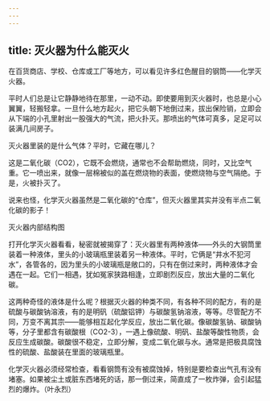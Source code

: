 ```yaml
---
---
---
```

title: 灭火器为什么能灭火
---




在百货商店、学校、仓库或工厂等地方，可以看见许多红色醒目的钢筒——化学灭火器。



平时人们总是让它静静地待在那里，一动不动。即使要用到灭火器时，也总是小心翼翼，轻搬轻拿。一旦什么地方起火，把它头朝下地倒过来，拔出保险销，立即会从下端的小孔里射出一股强大的气流，把火扑灭。那喷出的气体可真多，足足可以装满几间房子。

灭火器里装的是什么气体？平时，它藏在哪儿？



这是二氧化碳（CO2），它既不会燃烧，通常也不会帮助燃烧，同时，又比空气重。它一喷出来，就像一层棉被似的盖在燃烧物的表面，使燃烧物与空气隔绝。于是，火被扑灭了。

说来也怪，化学灭火器虽然是二氧化碳的“仓库”，但灭火器里其实并没有半点二氧化碳的影子！

灭火器内部结构图



打开化学灭火器看看，秘密就被揭穿了：灭火器里有两种液体——外头的大钢筒里装着一种液体，里头的小玻璃瓶里装着另一种液体。平时，它俩是“井水不犯河水”，各管各的，因为里头的小玻璃瓶是敞口的，只有在倒过来时，两种液体才会遇在一起。它们一相遇，犹如冤家狭路相逢，立即剧烈反应，放出大量的二氧化碳。

这两种奇怪的液体是什么呢？根据灭火器的种类不同，有各种不同的配方，有的是硫酸与碳酸钠溶液，有的是明矾（硫酸铝钾）与碳酸氢钠溶液，等等。尽管配方不同，万变不离其宗——能够相互起化学反应，放出二氧化碳。像碳酸氢钠、碳酸钠等，分子里都含有碳酸根（CO2-3），一遇上像硫酸、明矾、盐酸等酸性物质，会反应生成碳酸。碳酸很不稳定，立即分解，变成二氧化碳与水。通常是把极具腐蚀性的硫酸、盐酸装在里面的玻璃瓶里。

化学灭火器必须经常检查，看看钢筒有没有被腐蚀掉，特别是要检查出气孔有没有堵塞。如果被尘土或脏东西堵死的话，那一倒过来，简直成了一枚炸弹，会引起猛烈的爆炸。（叶永烈）